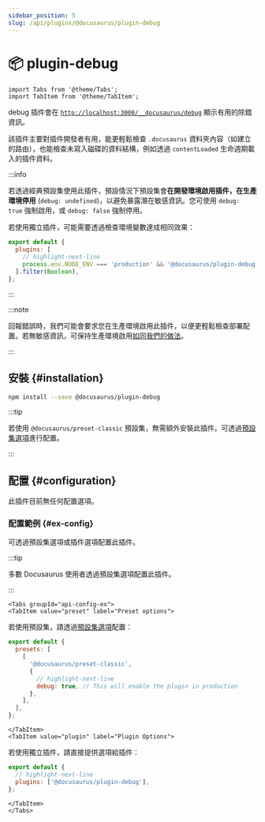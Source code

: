 ```yaml
---
sidebar_position: 5
slug: /api/plugins/@docusaurus/plugin-debug
---
```


# 📦 plugin-debug

```mdx-code-block
import Tabs from '@theme/Tabs';
import TabItem from '@theme/TabItem';
```

debug 插件會在 [`http://localhost:3000/__docusaurus/debug`](http://localhost:3000/__docusaurus/debug) 顯示有用的除錯資訊。

該插件主要對插件開發者有用，能更輕鬆檢查 `.docusaurus` 資料夾內容（如建立的路由），也能檢查未寫入磁碟的資料結構，例如透過 `contentLoaded` 生命週期載入的插件資料。

:::info

若透過經典預設集使用此插件，預設情況下預設集會**在開發環境啟用插件，在生產環境停用** (`debug: undefined`)，以避免暴露潛在敏感資訊。您可使用 `debug: true` 強制啟用，或 `debug: false` 強制停用。

若使用獨立插件，可能需要透過檢查環境變數達成相同效果：

```js title="docusaurus.config.js"
export default {
  plugins: [
    // highlight-next-line
    process.env.NODE_ENV === 'production' && '@docusaurus/plugin-debug',
  ].filter(Boolean),
};
```

:::

:::note

回報錯誤時，我們可能會要求您在生產環境啟用此插件，以便更輕鬆檢查部署配置。若無敏感資訊，可保持生產環境啟用[如同我們的做法](/__docusaurus/debug)。

:::

## 安裝 {#installation}

```bash npm2yarn
npm install --save @docusaurus/plugin-debug
```

:::tip

若使用 `@docusaurus/preset-classic` 預設集，無需額外安裝此插件。可透過[預設集選項](../../using-plugins.mdx#docusauruspreset-classic)進行配置。

:::

## 配置 {#configuration}

此插件目前無任何配置選項。

### 配置範例 {#ex-config}

可透過預設集選項或插件選項配置此插件。

:::tip

多數 Docusaurus 使用者透過預設集選項配置此插件。

:::

```mdx-code-block
<Tabs groupId="api-config-ex">
<TabItem value="preset" label="Preset options">
```

若使用預設集，請透過[預設集選項](../../using-plugins.mdx#docusauruspreset-classic)配置：

```js title="docusaurus.config.js"
export default {
  presets: [
    [
      '@docusaurus/preset-classic',
      {
        // highlight-next-line
        debug: true, // This will enable the plugin in production
      },
    ],
  ],
};
```

```mdx-code-block
</TabItem>
<TabItem value="plugin" label="Plugin Options">
```

若使用獨立插件，請直接提供選項給插件：

```js title="docusaurus.config.js"
export default {
  // highlight-next-line
  plugins: ['@docusaurus/plugin-debug'],
};
```

```mdx-code-block
</TabItem>
</Tabs>
```